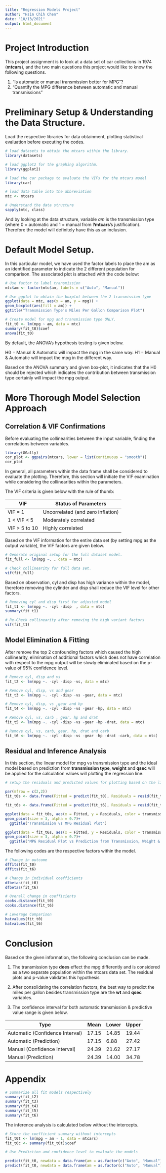 ---
title: "Regression Models Project"
author: "Hsin Chih Chen"
date: "10/13/2021"
output: html_document
---

# Project Introduction

This project assignment is to look at a data set of car collections in 1974 (**mtcars**), and the two main questions this project would like to know the following questions.

1. "Is automatic or manual transmission better for MPG"?
2. "Quantify the MPG difference between automatic and manual transmissions"

# Preliminary Setup & Understanding the Data Structure.

Load the respective libraries for data obtainment, plotting statistical evaluation before executing the codes.
```{r}
# load datasets to obtain the mtcars within the library.
library(datasets)

# load ggplot2 for the graphing algorithm.
library(ggplot2)

# load the car package to evaluate the VIFs for the mtcars model
library(car)

# load data table into the abbreviation
mtc <- mtcars

# Understand the data structure
sapply(mtc, class)
```

And by looking at the data structure, variable *am* is the transmission type (where 0 = automatic and 1 = manual from **?mtcars**'s justification). Therefore the model will definitely have this as an inclusion.

# Default Model Setup.

In this particular model, we have used the factor labels to place the am as an identified parameter to indicate the 2 different population for comparison. The associated plot is attached with the code below:

```{R}
# Use factor to label transmission
mtc$am <- factor(mtc$am, labels = c("Auto", "Manual"))

# Use ggplot to obtain the boxplot between the 2 transmission type
ggplot(data = mtc, aes(x = am, y = mpg)) + 
geom_boxplot(aes(fill = am)) +
ggtitle("Transmission Type's Miles Per Gallon Comparison Plot")
```

```{R mpg vs transmission setup}
# Create model for mpg and transmission type ONLY.
fit_t0 <- lm(mpg ~ am, data = mtc)
summary(fit_t0)$coef
anova(fit_t0)
```
By default, the ANOVA's hypothesis testing is given below.

H0 = Manual & Automatic will impact the mpg in the same way.
H1 = Manual & Automatic will impact the mpg in the different way.

Based on the ANOVA summary and given box-plot, it indicates that the H0 should be rejected which indicates the contribution between transmission type certainly will impact the mpg output.

# More Thorough Model Selection Approach

## Correlation & VIF Confirmations

Before evaluating the collinearities between the input variable, finding the correlations between variables.

```{R Correlation Plot Setup}
library(GGally)
cor_plot <- ggpairs(mtcars, lower = list(continuous = "smooth"))
cor_plot
```

In general, all parameters within the data frame shall be considered to evaluate the plotting. Therefore, this section will initiate the VIF examination while considering the collinearities within the parameters. 

The VIF criteria is given below with the rule of thumb:

| VIF | Status of Parameters |
| --- | --- |
| VIF = 1 | Uncorrelated (and zero inflation) |
| 1 < VIF < 5 | Moderately correlated |
| VIF > 5 to 10 | Highly correlated |

Based on the VIF information for the entire data set (by setting mpg as the output variable), the VIF factors are given below.

```{R}
# Generate original setup for the full dataset model.
fit_full <- lm(mpg ~. , data = mtc)

# Check collinearity for full data set.
vif(fit_full)
```
Based on observation, cyl and disp has high variance within the model, therefore removing the cylinder and disp shall reduce the VIF level for other factors.

```{R}
# Removing cyl and disp first for adjusted model
fit_t1 <- lm(mpg ~. -cyl -disp  , data = mtc)
summary(fit_t1)

# Re-Check collinearity after removing the high variant factors
vif(fit_t1)
```
## Model Elimination & Fitting

After remove the top 2 confounding factors which caused the high collinearity, elimination of additional factors which does not have correlation with respect to the mpg output will be slowly eliminated based on the p-value of 95% confidence level. 

```{R}
# Remove cyl, disp and vs  
fit_t2 <- lm(mpg ~. -cyl -disp -vs, data = mtc)

# Remove cyl, disp, vs and gear
fit_t3 <- lm(mpg ~. -cyl -disp -vs -gear, data = mtc)

# Remove cyl, disp, vs ,gear and hp
fit_t4 <- lm(mpg ~. -cyl -disp -vs -gear -hp, data = mtc)

# Remove cyl, vs, carb , gear, hp and drat
fit_t5 <- lm(mpg ~. -cyl -disp -vs -gear -hp -drat, data = mtc)

# Remove cyl, vs, carb, gear, hp, drat and carb
fit_t6 <- lm(mpg ~. -cyl -disp -vs -gear -hp -drat -carb, data = mtc)
```


## Residual and Inference Analysis

In this section, the linear model for mpg vs transmission type and the ideal model based on prediction from **transmission type**, **weight** and **qsec** will be applied for the calculation values will plotting the regression line.

```{R Residual Plot}
# setup the residuals and predicted values for plotting based on the linear model by transmission vs mpg model.

par(mfrow = c(2,2))
fit_t0s <- data.frame(Fitted = predict(fit_t0), Residuals = resid(fit_t0), transmission = mtc$am)

fit_t6s <- data.frame(Fitted = predict(fit_t6), Residuals = resid(fit_t6), transmission = mtc$am)

ggplot(data = fit_t0s, aes(x = Fitted, y = Residuals, color = transmission)) +
geom_point(size = 3, alpha = 0.7)+
  ggtitle("Transmission vs MPG Residual Plot")

ggplot(data = fit_t6s, aes(x = Fitted, y = Residuals, color = transmission)) +
geom_point(size = 3, alpha = 0.7)+
  ggtitle("MPG Residual Plot vs Prediction from Transmission, Weight & qsec")
```

The following codes are the respective factors within the model.

```{R Constant Calculation, eval=FALSE}
# Change in outcome
dffits(fit_t0)
dffits(fit_t6)

# Change in individual coefficients
dfbetas(fit_t0)
dfbetas(fit_t6)

# Overall change in coefficients
cooks.distance(fit_t0)
cooks.distance(fit_t6)

# Leverage Comparison
hatvalues(fit_t0)
hatvalues(fit_t6)
```

# Conclusion

Based on the given information, the following conclusion can be made.

1. The transmission type **does** effect the mpg differently and is considered as a two separate population within the mtcars data set. The residual plots and p-value validates this hypothesis

2. After consolidating the correlation factors, the best way to predict the miles per gallon besides transmission type are the **wt** and **qsec** variables. 

3. The confidence interval for both automatic transmission & predictive value range is given below.

| Type | Mean | Lower | Upper |
| --- | ---  | ---   | ---   |
| Automatic (Confidence Interval)| 17.15 | 14.85 | 19.44 |
| Automatic (Prediction)|  17.15 | 6.88 | 27.42 |
| Manual (Confidence Interval)| 24.39 | 21.62 | 27.17 |
| Manual (Prediction)| 24.39 | 14.00 | 34.78 |

# Appendix 

```{R Fit Model Summary}
# Summarize all fit models respectively
summary(fit_t2)
summary(fit_t3)
summary(fit_t4)
summary(fit_t5)
summary(fit_t6)
```

The inference analysis is calculated below without the intercepts.

```{R Inference Calc}
# Store the coefficient summary without intercepts
fit_t0t <- lm(mpg ~ am - 1, data = mtcars)
fit_t0c <- summary(fit_t0t)$coef

# Use Prediction and confidence level to evaluate the models

predict(fit_t0, newdata = data.frame(am = as.factor(c("Auto", "Manual"))), interval = "confidence")
predict(fit_t0, newdata = data.frame(am = as.factor(c("Auto", "Manual"))), interval = "prediction")
```